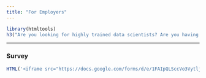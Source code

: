```yaml
---
title: "For Employers"
---
```


```r
library(htmltools)
h3("Are you looking for highly trained data scientists? Are you having trouble identifying, attracting, evaluating, and hiring top talent? If you are interested in becoming a hiring partner and hiring remote data workers from our Chromebook Data Science program please complete the survey below.")
```

------

### __Survey__

```r
HTML('<iframe src="https://docs.google.com/forms/d/e/1FAIpQLSccVo3Vytlj5Z3u02APiO_cmVueVe1WDCpxiB_Dpz5Auzwb7A/viewform?embedded=true" width="760" height="2000" frameborder="0" marginheight="0" marginwidth="0">Loading...</iframe>')
```

